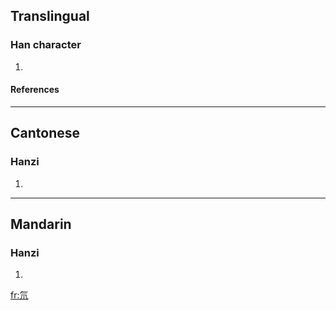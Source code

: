 ==Translingual==
===Han character===
{{Han char|rn=84|rad=气|as=02|sn=6|four=8021<sub>7</sub>|canj=人弓中中 (ONLL)}}
# {{defn|Han|sort=气02}}
====References====
{{Han ref|kx=0599.041|dkj=17046|hdz=32010.030|uh=6C18|ud=27672|bh=C9F7|bd=51703}}

----
==Cantonese==
===Hanzi===
{{yue-hanzi|jyut=|y=dou1}}
# {{defn|Cantonese}}

----
==Mandarin==
===Hanzi===
{{cmn-hanzi|pin=[[dāo]] (dao1)|wg=tao<sup>1</sup>}}
# {{defn|Mandarin}}

[[fr:氘]]